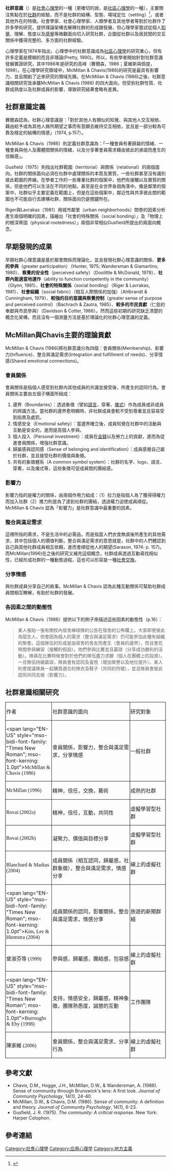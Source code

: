 '''社群意識'''（{{lang|en|Sense of community|sense of community}}）是[[社會心理學|社會心理學]]的一種〔更確切的說，是[[社區心理學|社區心理學]]的一種〕，主要關注焦點在於[[社群|社群]]的經驗，而不是社群的結構、型態、場域定位（setting）<ref>{{Cite web |url=http://etd.lib.nsysu.edu.tw/ETD-db/ETD-search-c/view_etd?URN=etd-0624105-162728 |title=陳欣欣（2004），領袖角色與社會資本累積關係之比較研究－以高雄市三個社區為案例－，國立中山大學中山學術研究所博士論文。 |accessdate=2007-10-30 |archive-date=2016-03-05 |archive-url=https://web.archive.org/web/20160305122130/http://etd.lib.nsysu.edu.tw/ETD-db/ETD-search-c/view_etd?URN=etd-0624105-162728 |dead-url=no }}</ref>，或者其他外在的特徵。社會學家、社會心理學家、人類學者及其他學者等對於社群作了許多學術研究，提供理論架構去解釋社群的形成跟發展，但心理學家嘗試從個人[[知覺|知覺]]、理解、態度以及[[感覺|感覺]]等微觀面向切入研究社群，企圖從社群以及居民間的交互關係中獲得完整的、多方面的社群經驗。

心理學家{{le|西摩·賽爾森|Seymour Sarason}}在1974年指出，心理學中的社群意識成為[[社區心理學|社區心理學]]的研究重心，但有許多定義是模糊的而且非理論(Pretty, 1990)。所以，有些學者開始針對社群意識發展實證研究，其中1986年是研究的高峰（賽爾森，1986；夏維斯與佩提，1999）。在心理學研究領域中，McMillan & Chavis(1986)的研究是最具有影響力，並且開創了近來研究的領域先鋒。在McMillan & Chavis (1986)之後，社群意識相關研究皆承襲McMillan & Chavis (1986) 的四大面向，但受到社群性質、社群成熟度以及社群成員的影響，導致研究結果會略有差異。

==社群意識定義==
賽爾森認為，社群心理意識是：「對於其他人有類似的知覺、與其他人交互相依、藉由給予或為其他人做所期望之事而有意願去維持交互相依，並且是一部分較為可靠及穩定的結構的情感」（1974, p.157）。

McMillan & Chavis（1986）則定義社群意識為：「一種會員有著歸屬的情緒、一種會員與他人及團體間關係的情緒，以及分享著會員需求藉由彼此的承諾而產生的信賴感」。

Gusfield（1975）則指出社群範圍（territorial）與關係（relational）的兩個面向。社群的關係面向必須在社群中處理關係的本質及實質，一些社群甚至沒有識別彼此範圍的界線。在學者工作的一些專業社群的個案中，他們有接觸以及實質的關係，但是他們可以生活在不同的地點，甚至是在全世界各個角落中。像是鄰里的個案中，社群似乎主要定義在範圍上，但是在這些個案中，鄰近性與共享彼此間的範圍也不可能自行去建構社群，關係面向仍是關鍵所在。

Riger與Lavrakas（1981）用城市鄰里（urban neighborhoods）問卷的因素分析產生兩個明確的因素，描繪出「社會的特殊關係（social bonding）」及「物理上的根深蒂固（physical rootedness）」兩個非常相似Gusfield所提出的兩面向概念。

==早期發現的成果==
早期社群心理意識是基於鄰里關係而理論化，並且發現社群心理意識的關係、'''更多的參與'''（greater participation）（Hunter, 1975; Wandersman & Giamartino, 1980）、'''察覺的安全性'''（perceived safety）（Doolittle & McDonald, 1978）、'''社群內能適當地運作'''（ability to function competently in the community）（Glynn, 1981）、'''社會的特殊關係'''（social bonding）（Riger & Lavrakas, 1981）、'''社會組織'''（social fabric）（相互人際關係的加強）（Ahlbrandt & Cunningham, 1979）、'''較強的目的意識與察覺控制'''（greater sense of purpose and perceived control）（Bachrach & Zautra, 1985）、'''較多的市民貢獻'''（仁慈的奉獻與市民參與）（Davidson & Cotter, 1986）。然而這些初期的研究缺乏清楚的概念化架構，而且沒有一個測量方法是基於理論化的社群心理意識的定義。

==McMillan與Chavis主要的理論貢獻==
McMillan & Chavis (1986)將社群意識分為四個：會員關係(Membership)、影響力(Influence)、整合與滿足需求(Integration and fulfillment of needs)、分享情感(Shared emotional connections)。

=== 會員關係 ===
會員關係是指個人感受到社群內其他成員的共識並接受後，所產生的認同行為。會員關係主要由五個子構面所組成：
# 邊界（Boundaries）：透過象徵（譬如[[語言|語言]]、穿著、[[儀式|儀式]]）作為成員或非成員的辨識方法。當社群的邊界愈明顯時，非社群成員會較不受到尊重並且容易受到指責及處罰。
# 情感安全（Emotional safety）：當邊界確立後，成員知覺在社群中的活動與互動是安全的，進而提高個人參與。
# 個人投入（Personal investment）：成員在[[金錢|金錢]]以及勞力上的貢獻，進而為促進會員關係，增強社群意識。
# 歸屬感與認同感（Sense of belonging and identification）：成員感覺自己屬於社群，並且接受社群的價值與象徵。
# 共有的象徵體系（A common symbol system）：社群的名字、logo、語言、穿著，以及儀式等，這些象徵可促成員間的團結感。

=== 影響力 ===
影響力指的是權力的關係，由兩個作用力組成：（1）拉力是指個人為了獲得得權力而加入社群（2）推力則是為了達到社群的團結，透過權力迫使成員順從。McMillan & Chavis 認為「影響力」是社群意識中最重要的因素。

=== 整合與滿足需求 ===
這裡所指的需求，不是生活中的必需品，而是指當人們衣食無虞後所產生的其他需求，其中包括個人的價值判斷。整合與滿足需求的意思就是，社群中的人們體認到自己與其他社群成員相互依賴，進而會順從他人的期望(Sarason, 1974: p. 157)。而McMillan(1996)在之後的研究又補充這個概念，社群成員透過互動尋找相似性，已經形成社群的一種動態過程，這也可以形容是一種[[社會交換|社會交換]]。

=== 分享情感 ===
與社群成員分享自己的故事。McMillan & Chavis 認為此種互動關係可幫助社群成員間相互瞭解，有助於社群的發展。

===各因素之間的動態性===
McMillan & Chavis（1986）提供以下的例子來描述這些因素的動態性（p.16）：
<blockquote>某人張貼一張有關校內宿舍棒球隊的公告在宿舍的公佈欄上。大家即使彼此為陌生人，但會因為個人的需求（整合與滿足需求）仍可能參加此種有組織的聚會。這個隊伍的形成是由宿舍的舍友而產生（會員的邊界），而且會花時間參與練習（接觸的假設）。他們參與比賽並且贏球（分享成功勝利的活動）。隊員在比賽時候會對於他們的隊伍盡力求勝（個人在團體上的投資）。一旦隊伍持續贏球，隊員會有認同及喜悅（增加榮譽以及地位提升）。某人則會提議隊員一起購買適合的隊衣及鞋子（共同的符號），並且隊員會彼此認同共同去做（影響力）。</blockquote>

==社群意識相關研究==

<center>

{| style="width: 415.4pt; border-collapse: collapse; border: none; mso-border-alt: solid windowtext .5pt; mso-padding-alt: 0cm 1.4pt 0cm 1.4pt" width="554" border="1"
|- style="height: 21.75pt"
| style="width: 108.0pt; border: solid windowtext .5pt; border-bottom: solid windowtext .25pt; padding: 0cm 1.4pt 0cm 1.4pt; height: 21.75pt" width="144" valign="top" |
<font face="新細明體">作者</font>
| style="width: 212.25pt; border-top: solid windowtext .5pt; border-left: none; border-bottom: solid windowtext .25pt; border-right: solid windowtext .5pt; mso-border-left-alt: solid windowtext .5pt; padding: 0cm 1.4pt 0cm 1.4pt; height: 21.75pt" width="283" valign="top" |
<font face="新細明體">社群意識的面向</font>
| style="width: 95.15pt; border-top: solid windowtext .5pt; border-left: none; border-bottom: solid windowtext .25pt; border-right: solid windowtext .5pt; mso-border-left-alt: solid windowtext .5pt; padding: 0cm 1.4pt 0cm 1.4pt; height: 21.75pt" width="127" valign="top" |
<font face="新細明體">研究對象</font>
|- style="height: 32.9pt"
| style="width: 108.0pt; border: solid windowtext .5pt; border-top: none; mso-border-top-alt: solid windowtext .25pt; padding: 0cm 1.4pt 0cm 1.4pt; height: 32.9pt" width="144" valign="top" |
<span lang="EN-US" style="mso-bidi-font-family: "Times New Roman"; mso-font-kerning: 1.0pt"><font face="新細明體">McMillan & Chavis (1986)</font></span>
| style="width: 212.25pt; border-top: none; border-left: none; border-bottom: solid windowtext .5pt; border-right: solid windowtext .5pt; mso-border-top-alt: solid windowtext .25pt; mso-border-left-alt: solid windowtext .5pt; padding: 0cm 1.4pt 0cm 1.4pt; height: 32.9pt" width="283" valign="top" |
<font face="新細明體">會員關係，影響力，整合與滿足需求，分享情感</font>
| style="width: 95.15pt; border-top: none; border-left: none; border-bottom: solid windowtext .5pt; border-right: solid windowtext .5pt; mso-border-top-alt: solid windowtext .25pt; mso-border-left-alt: solid windowtext .5pt; padding: 0cm 1.4pt 0cm 1.4pt; height: 32.9pt" width="127" valign="top" |
<font face="新細明體">一般社群</font>
|-
| style="width: 108.0pt; border: solid windowtext .5pt; border-top: none; mso-border-top-alt: solid windowtext .5pt; padding: 0cm 1.4pt 0cm 1.4pt" width="144" valign="top" |
<span lang="EN-US"><font face="新細明體">McMillan (1996)</font></span>
| style="width: 212.25pt; border-top: none; border-left: none; border-bottom: solid windowtext .5pt; border-right: solid windowtext .5pt; mso-border-top-alt: solid windowtext .5pt; mso-border-left-alt: solid windowtext .5pt; padding: 0cm 1.4pt 0cm 1.4pt" width="283" valign="top" |
<font face="新細明體">精神，信任，交換，藝術</font>
| style="width: 95.15pt; border-top: none; border-left: none; border-bottom: solid windowtext .5pt; border-right: solid windowtext .5pt; mso-border-top-alt: solid windowtext .5pt; mso-border-left-alt: solid windowtext .5pt; padding: 0cm 1.4pt 0cm 1.4pt" width="127" valign="top" |
<font face="新細明體">成熟的社群</font>
|-
| style="width: 108.0pt; border: solid windowtext .5pt; border-top: none; mso-border-top-alt: solid windowtext .5pt; padding: 0cm 1.4pt 0cm 1.4pt" width="144" valign="top" |
<span lang="EN-US"><font face="新細明體">Rovai (2002a)</font></span>
| style="width: 212.25pt; border-top: none; border-left: none; border-bottom: solid windowtext .5pt; border-right: solid windowtext .5pt; mso-border-top-alt: solid windowtext .5pt; mso-border-left-alt: solid windowtext .5pt; padding: 0cm 1.4pt 0cm 1.4pt" width="283" valign="top" |
<font face="新細明體">精神，信任，互動，共同性</font>
| style="width: 95.15pt; border-top: none; border-left: none; border-bottom: solid windowtext .5pt; border-right: solid windowtext .5pt; mso-border-top-alt: solid windowtext .5pt; mso-border-left-alt: solid windowtext .5pt; padding: 0cm 1.4pt 0cm 1.4pt" width="127" valign="top" |
<font face="新細明體">虛擬學習型社群</font>
|-
| style="width: 108.0pt; border: solid windowtext .5pt; border-top: none; mso-border-top-alt: solid windowtext .5pt; padding: 0cm 1.4pt 0cm 1.4pt" width="144" valign="top" |
<span lang="EN-US"><font face="新細明體">Rovai (2002b)</font></span>
| style="width: 212.25pt; border-top: none; border-left: none; border-bottom: solid windowtext .5pt; border-right: solid windowtext .5pt; mso-border-top-alt: solid windowtext .5pt; mso-border-left-alt: solid windowtext .5pt; padding: 0cm 1.4pt 0cm 1.4pt" width="283" valign="top" |
<font face="新細明體">凝聚力、價值與目標分享</font>
| style="width: 95.15pt; border-top: none; border-left: none; border-bottom: solid windowtext .5pt; border-right: solid windowtext .5pt; mso-border-top-alt: solid windowtext .5pt; mso-border-left-alt: solid windowtext .5pt; padding: 0cm 1.4pt 0cm 1.4pt" width="127" valign="top" |
<font face="新細明體">虛擬學習型社群</font>
|-
| style="width: 108.0pt; border: solid windowtext .5pt; border-top: none; mso-border-top-alt: solid windowtext .5pt; padding: 0cm 1.4pt 0cm 1.4pt" width="144" valign="top" |
<span lang="EN-US"><font face="新細明體">Blanchard & Markus (2004)</font></span>
| style="width: 212.25pt; border-top: none; border-left: none; border-bottom: solid windowtext .5pt; border-right: solid windowtext .5pt; mso-border-top-alt: solid windowtext .5pt; mso-border-left-alt: solid windowtext .5pt; padding: 0cm 1.4pt 0cm 1.4pt" width="283" valign="top" |
<font face="新細明體">成員關係（相互認同，歸屬感，社群象徵），整合與滿足需求，情感分享</font>
| style="width: 95.15pt; border-top: none; border-left: none; border-bottom: solid windowtext .5pt; border-right: solid windowtext .5pt; mso-border-top-alt: solid windowtext .5pt; mso-border-left-alt: solid windowtext .5pt; padding: 0cm 1.4pt 0cm 1.4pt" width="127" valign="top" |
<font face="新細明體">線上的虛擬社群</font>
|-
| style="width: 108.0pt; border: solid windowtext .5pt; border-top: none; mso-border-top-alt: solid windowtext .5pt; padding: 0cm 1.4pt 0cm 1.4pt" width="144" valign="top" |
<span lang="EN-US" style="mso-bidi-font-family: "Times New Roman"; mso-font-kerning: 1.0pt"><font face="新細明體">Kim, Lee & Hiemstra (2004)</font></span>
| style="width: 212.25pt; border-top: none; border-left: none; border-bottom: solid windowtext .5pt; border-right: solid windowtext .5pt; mso-border-top-alt: solid windowtext .5pt; mso-border-left-alt: solid windowtext .5pt; padding: 0cm 1.4pt 0cm 1.4pt" width="283" valign="top" |
<font face="新細明體">成員關係的認同，影響關係，整合與滿足需求，情感分享</font>
| style="width: 95.15pt; border-top: none; border-left: none; border-bottom: solid windowtext .5pt; border-right: solid windowtext .5pt; mso-border-top-alt: solid windowtext .5pt; mso-border-left-alt: solid windowtext .5pt; padding: 0cm 1.4pt 0cm 1.4pt" width="127" valign="top" |
<font face="新細明體">旅遊的新聞群組</font>
|-
| style="width: 108.0pt; border: solid windowtext .5pt; border-top: none; mso-border-top-alt: solid windowtext .5pt; padding: 0cm 1.4pt 0cm 1.4pt" width="144" valign="top" |
<font face="新細明體">曾淑芬等<span lang="EN-US"> (1999)</span></font>
| style="width: 212.25pt; border-top: none; border-left: none; border-bottom: solid windowtext .5pt; border-right: solid windowtext .5pt; mso-border-top-alt: solid windowtext .5pt; mso-border-left-alt: solid windowtext .5pt; padding: 0cm 1.4pt 0cm 1.4pt" width="283" valign="top" |
<font face="新細明體">參與感，歸屬感，團結感，包容感</font>
| style="width: 95.15pt; border-top: none; border-left: none; border-bottom: solid windowtext .5pt; border-right: solid windowtext .5pt; mso-border-top-alt: solid windowtext .5pt; mso-border-left-alt: solid windowtext .5pt; padding: 0cm 1.4pt 0cm 1.4pt" width="127" valign="top" |
<font face="新細明體">線上的虛擬社群</font>
|-
| style="width: 108.0pt; border: solid windowtext .5pt; border-top: none; mso-border-top-alt: solid windowtext .5pt; padding: 0cm 1.4pt 0cm 1.4pt" width="144" valign="top" |
<span lang="EN-US" style="mso-bidi-font-family: "Times New Roman"; mso-font-kerning: 1.0pt"><font face="新細明體">Burroughs & Eby (1998)</font></span>
| style="width: 212.25pt; border-top: none; border-left: none; border-bottom: solid windowtext .5pt; border-right: solid windowtext .5pt; mso-border-top-alt: solid windowtext .5pt; mso-border-left-alt: solid windowtext .5pt; padding: 0cm 1.4pt 0cm 1.4pt" width="283" valign="top" |
<font face="新細明體">支持，情感安全，歸屬感，精神象徵，團隊熟悉度，誠懇的互動</font>
| style="width: 95.15pt; border-top: none; border-left: none; border-bottom: solid windowtext .5pt; border-right: solid windowtext .5pt; mso-border-top-alt: solid windowtext .5pt; mso-border-left-alt: solid windowtext .5pt; padding: 0cm 1.4pt 0cm 1.4pt" width="127" valign="top" |
<font face="新細明體">工作團隊</font>
|-
| style="width: 108.0pt; border: solid windowtext .5pt; border-top: none; mso-border-top-alt: solid windowtext .5pt; padding: 0cm 1.4pt 0cm 1.4pt" width="144" valign="top" |
<font face="新細明體">陳家維<span lang="EN-US"> (2006)</span></font>
| style="width: 212.25pt; border-top: none; border-left: none; border-bottom: solid windowtext .5pt; border-right: solid windowtext .5pt; mso-border-top-alt: solid windowtext .5pt; mso-border-left-alt: solid windowtext .5pt; padding: 0cm 1.4pt 0cm 1.4pt" width="283" valign="top" |
<font face="新細明體">會員關係，整合與滿足需求，分享行為</font>
| style="width: 95.15pt; border-top: none; border-left: none; border-bottom: solid windowtext .5pt; border-right: solid windowtext .5pt; mso-border-top-alt: solid windowtext .5pt; mso-border-left-alt: solid windowtext .5pt; padding: 0cm 1.4pt 0cm 1.4pt" width="127" valign="top" |
<font face="新細明體">線上的虛擬社群</font>
|}

</center>

==參考文獻==

*Chavis, D.M., Hogge, J.H., McMillan, D.W., & Wandersman, A. (1986). Sense of community through Brunswick's lens: A first look. ''Journal of Community Psychology'', 14(1), 24-40.
*McMillan, D.W., & Chavis, D.M. (1986). Sense of community: A definition and theory. ''Journal of Community Psychology'', 14(1), 6-23.
*Gusfield, J. R. (1975). ''The community: A critical response''. New York: Harper Colophon.


==參考連結==
<div class="references-small">
<references />
</div>

[[Category:社會心理學|Category:社會心理學]]
[[Category:应用心理学|Category:应用心理学]]
[[Category:地方主義|Category:地方主義]]
